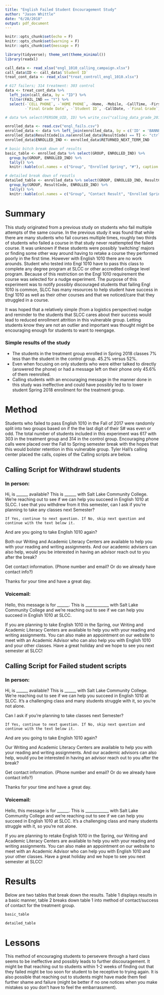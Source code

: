 ```yaml
---
title: "English Failed Student Encouragement Study"
author: "Jason Whittle"
date: "6/28/2018"
output: pdf_document
---
```


```r
knitr::opts_chunk$set(echo = F)
knitr::opts_chunk$set(warning = F)
knitr::opts_chunk$set(message = F)
```

```r
library(tidyverse); theme_set(theme_minimal())
library(readxl)
```

```r
call_data <- read_xlsx("engl_1010_calling_campaign.xlsx")
call_data$ID <- call_data$`Student ID`
treat_cont_data <- read_xlsx("treat_controll_engl_1010.xlsx")
```


```r
# 617 failers; 314 treatment: 303 control
data <- treat_cont_data %>% 
  left_join(call_data, by = "ID") %>% 
  filter(FAIL_IND == "Y") %>%
  select(-`CELL PHONE`, -`HOME PHONE`, -Home, -Mobile, -CallTime, -FirstName, -LastName,
         -`Final Grade Date`, -`Student ID`, -CallDate, -`Final Grade`)
```

```r
# data %>% select(PERSON_UID, ID) %>% write_csv("calling_data_grade_201820.csv")
```

```r
enrolled_data <- read.csv("engl_fails.csv")
enrolled_data <- data %>% left_join(enrolled_data, by = c('ID' = 'BANNER_ID'))
enrolled_data$ResultCode[is.na(enrolled_data$ResultCode) == T] <- "ctrl"
enrolled_data$ENROLLED_IND <- enrolled_data$RETURNED_NEXT_TERM_IND

# basic bitch break down of results
basic_table <- enrolled_data %>% select(GROUP, ENROLLED_IND) %>%
  group_by(GROUP, ENROLLED_IND) %>%
  tally() %>%
  knitr::kable(col.names = c("Group", "Enrolled Spring", "#"), caption = "Table 1: Basic results.")

# detailed break down of resutls
detailed_table <- enrolled_data %>% select(GROUP, ENROLLED_IND, ResultCode) %>%
  group_by(GROUP, ResultCode, ENROLLED_IND) %>%  
  tally() %>% 
  knitr::kable(col.names = c("Group", "Contact Result", "Enrolled Spring", "#"), caption = "Table 2: Results by contact type.")
```
# Summary

This study originated from a previous study on students who fail multiple attempts of the same course. In the previous study it was found that while there are many students who fail courses multiple times, roughly two thirds of students who failed a course in that study never reattempted the failed course. It was unknown if these students were possibly 'switching' majors or finding some other way around having to retake a course they performed poorly in the first time. However with English 1010 there are no work arounds. Student who tested into Engl 1010 have to pass this class to complete any degree program at SLCC or other accredited college level program. Because of this restriction on the Engl 1010 requirement the course was selected for a nudge experiment. The purpose of this experiment was to notify possibly discouraged students that failing Engl 1010 is common, SLCC has many resources to help student have success in Engl 1010 as well as their other courses and that we noticed/care that they struggled in a course. 

It was hoped that a relatively simple (from a logistics perspective) nudge and reminder to the students that SLCC cares about their success would lead to reduced enrollment attrition in this vulnerable group. Letting students know they are not an outlier and important was thought might be encouraging enough for students to want to reengage. 

### Simple results of the study

* The students in the treatment group enrolled in Spring 2018 classes 7% less than the student in the control group. 45.2% versus 52%.
* Even when focusing on only students who were either talked to directly (answered the phone) or had a message left on their phone only 45.6% of them reenrolled. 
* Calling students with an encouraging message in the manner done in this study was ineffective and could have possibly led to to lower student Spring 2018 enrollment for the treatment group. 

# Method

Students who failed to pass English 1010 in the Fall of 2017 were randomly split into two groups based on if the the last digit of their S# was even or odd.\footnote{Students who withdrew from English 1010 in Fall 2017 were also included but read a different script.} The total number of students included in this experiment was 617 with 303 in the treatment group and 314 in the control group. Encouraging phone calls were placed over the Fall to Spring semester break with the hopes that this would bolster retention in this vulnerable group. Tyler Hall's calling center placed the calls, copies of the Calling scripts are below. 

## Calling Script for Withdrawl students

### In person:

Hi, is ______ available? This is ______ with Salt Lake Community College. We're reaching out to see if we can help you succeed in English 1010 at SLCC. I see that you withdrew from it this semester, can I ask if you're planning to take any classes next Semester?

	If Yes, continue to next question. If No, skip next question and continue with the text below it.

And are you going to take English 1010 again?

Both our Writing and Academic Literacy Centers are available to help you with your reading and writing assignments. And our academic advisers can also help, would you be interested in having an advisor reach out to you after the break?

Get contact information. (Phone number and email? Or do we already have contact info?)

Thanks for your time and have a great day.



### Voicemail:

Hello, this message is for ______. This is ____________ with Salt Lake Community College and we're reaching out to see if we can help you succeed in English 1010 at SLCC.

If you are planning to take English 1010 in the Spring, our Writing and Academic Literacy Centers are available to help you with your reading and writing assignments. You can also make an appointment on our website to meet with an Academic Advisor who can also help you with English 1010 and your other classes. Have a great holiday and we hope to see you next semester at SLCC!


## Calling Script for Failed student scripts

### In person:

Hi, is ______ available? This is ______ with Salt Lake Community College. We're reaching out to see if we can help you succeed in English 1010 at SLCC. It's a challenging class and many students struggle with it, so you're not alone.

Can I ask if you're planning to take classes next Semester?

	If Yes, continue to next question. If No, skip next question and continue with the text below it.

And are you going to take English 1010 again?

Our Writing and Academic Literacy Centers are available to help you with your reading and writing assignments. And our academic advisors can also help, would you be interested in having an advisor reach out to you after the break?

Get contact information. (Phone number and email? Or do we already have contact info?)

Thanks for your time and have a great day.



### Voicemail:

Hello, this message is for ______. This is ____________ with Salt Lake Community College and we're reaching out to see if we can help you succeed in English 1010 at SLCC. It's a challenging class and many students struggle with it, so you're not alone.

If you are planning to retake English 1010 in the Spring, our Writing and Academic Literacy Centers are available to help you with your reading and writing assignments. You can also make an appointment on our website to meet with an Academic Advisor who can help you with English 1010 and your other classes. Have a great holiday and we hope to see you next semester at SLCC!


# Results

Below are two tables that break down the results. Table 1 displays results in a basic manner, table 2 breaks down table 1 into method of contact/success of contact for the treatment group. 

```r
basic_table
```


```r
detailed_table
```


# Lessons

This method of encouraging students to persevere through a hard class seems to be ineffective and possibly leads to further discouragement. It might be that reaching out to students within 1-2 weeks of finding out that they failed might be too soon for student to be receptive to trying again. It is also possible that reaching out to students might have made them feel further shame and failure (might be better if no one notices when you make mistakes so you don't have to feel the embarrassment).  